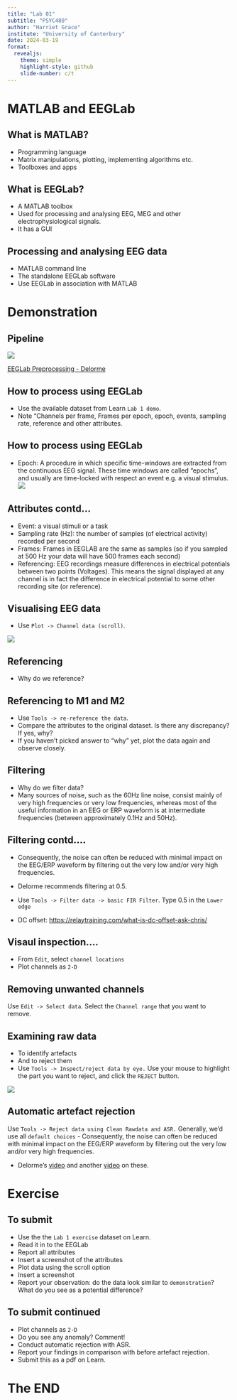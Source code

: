 ```yaml
---
title: "Lab 01"
subtitle: "PSYC480"
author: "Harriet Grace"
institute: "University of Canterbury"
date: 2024-03-19
format: 
  revealjs:
    theme: simple
    highlight-style: github
    slide-number: c/t
---
```


# MATLAB and EEGLab {background-color="orange"}

## What is MATLAB? {background-color="#346bc8"}

-   Programming language
-   Matrix manipulations, plotting, implementing algorithms etc.
-   Toolboxes and apps

## What is EEGLab? {background-color="#346bc8"}

-   A MATLAB toolbox
-   Used for processing and analysing EEG, MEG and other electrophysiological signals.
-   It has a GUI

## Processing and analysing EEG data {background-color="#346bc8"}

-   MATLAB command line
-   The standalone EEGLab software
-   Use EEGLab in association with MATLAB

# Demonstration {background-color="orange"}

## Pipeline {background-color="#346bc8"}

![](/figs/pipeline.png)

[EEGLab Preprocessing - Delorme](https://youtu.be/gEk33jWB0MY)

## How to process using EEGLab {background-color="#346bc8"}

-   Use the available dataset from Learn `Lab 1 demo`.
-   Note "Channels per frame, Frames per epoch, epoch, events, sampling rate, reference and other attributes.

## How to process using EEGLab {background-color="#346bc8"}

-   Epoch: A procedure in which specific time-windows are extracted from the continuous EEG signal. These time windows are called “epochs”, and usually are time-locked with respect an event e.g. a visual stimulus. ![](/figs/Figure%209.png)

## Attributes contd... {background-color="#346bc8"}

-   Event: a visual stimuli or a task
-   Sampling rate (Hz): the number of samples (of electrical activity) recorded per second
-   Frames: Frames in EEGLAB are the same as samples (so if you sampled at 500 Hz your data will have 500 frames each second)
-   Referencing: EEG recordings measure differences in electrical potentials between two points (Voltages). This means the signal displayed at any channel is in fact the difference in electrical potential to some other recording site (or reference).

## Visualising EEG data {background-color="#346bc8"}

-   Use `Plot -> Channel data (scroll)`.

![](/figs/eeg1.png)

## Referencing {background-color="#346bc8"}

::: incremental
-   Why do we reference?
:::

## Referencing to M1 and M2 {background-color="#346bc8"}

::: incremental
-   Use `Tools -> re-reference the data`.
-   Compare the attributes to the original dataset. Is there any discrepancy? If yes, why?
-   If you haven't picked answer to "why" yet, plot the data again and observe closely.
:::

## Filtering {background-color="#346bc8"}

::: incremental
-   Why do we filter data?
-   Many sources of noise, such as the 60Hz line noise, consist mainly of very high frequencies or very low frequencies, whereas most of the useful information in an EEG or ERP waveform is at intermediate frequencies (between approximately 0.1Hz and 50Hz).
:::

## Filtering contd.... {background-color="#346bc8"}

::: incremental
-   Consequently, the noise can often be reduced with minimal impact on the EEG/ERP waveform by filtering out the very low and/or very high frequencies.

-   Delorme recommends filtering at 0.5.

-   Use `Tools -> Filter data -> basic FIR Filter`. Type 0.5 in the `Lower edge`

-   DC offset: <https://relaytraining.com/what-is-dc-offset-ask-chris/>
:::

## Visaul inspection.... {background-color="#346bc8"}

-   From `Edit`, select `channel locations`
-   Plot channels as `2-D`

## Removing unwanted channels {background-color="#346bc8"}

Use `Edit -> Select data`. Select the `Channel range` that you want to remove.

## Examining raw data {background-color="#346bc8"}

::: {layout="[[60, 40], [100]]"}
-   To identify artefacts
-   And to reject them
-   Use `Tools -> Inspect/reject data by eye.` Use your mouse to highlight the part you want to reject, and click the `REJECT` button.

![](/figs/messydata.png)
:::

## Automatic artefact rejection {background-color="#346bc8"}

Use `Tools -> Reject data using Clean Rawdata and ASR.` Generally, we'd use all `default choices` - Consequently, the noise can often be reduced with minimal impact on the EEG/ERP waveform by filtering out the very low and/or very high frequencies.

-   Delorme's [video](https://www.youtube.com/watch?v=5BTT-L2Ab04&list=PLXc9qfVbMMN1ZS3sU2xT2hhfB5PAmuNae&index=6) and another [video](https://www.youtube.com/watch?v=ZvbRiX84mgc&list=PLXc9qfVbMMN1ZS3sU2xT2hhfB5PAmuNae&index=7) on these.

# Exercise {background-color="orange"}

## To submit {background-color="#346bc8"}

-   Use the the `Lab 1 exercise` dataset on Learn.
-   Read it in to the EEGLab
-   Report all attributes
-   Insert a screenshot of the attributes
-   Plot data using the scroll option
-   Insert a screenshot
-   Report your observation: do the data look similar to `demonstration`? What do you see as a potential difference?

## To submit continued {background-color="#346bc8"}

-   Plot channels as `2-D`
-   Do you see any anomaly? Comment!
-   Conduct automatic rejection with ASR.
-   Report your findings in comparison with before artefact rejection.
-   Submit this as a pdf on Learn.

# The END {background-color="orange"}
